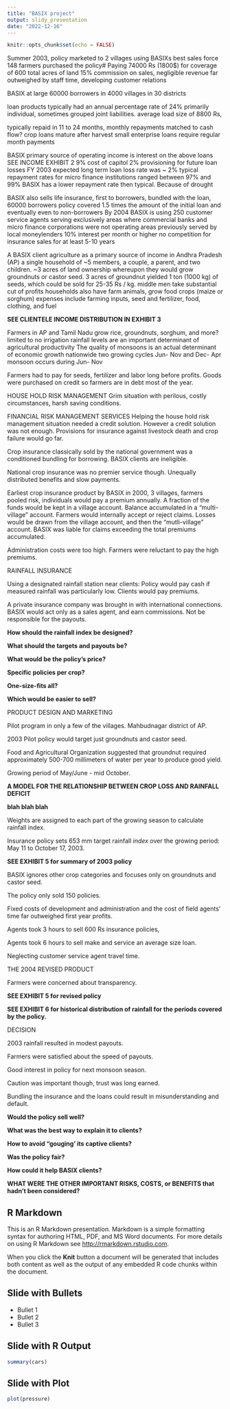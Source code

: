 ```yaml
---
title: "BASIX project"
output: slidy_presentation
date: "2022-12-16"
---
```


```r
knitr::opts_chunk$set(echo = FALSE)
```

Summer 2003, policy marketed to 2 villages using BASIXs best sales force 148 farmers purchased the policy# Paying 74000 Rs (1800\$) for coverage of 600 total acres of land 15% commission on sales, negligible revenue far outweighed by staff time, developing customer relations

BASIX at large 60000 borrowers in 4000 villages in 30 districts

loan products typically had an annual percentage rate of 24% primarily individual, sometimes grouped joint liabilities. average load size of 8800 Rs,

typically repaid in 11 to 24 months, monthly repayments matched to cash flow? crop loans mature after harvest small enterprise loans require regular month payments

BASIX primary source of operating income is interest on the above loans SEE INCOME EXHIBIT 2 9% cost of capitol 2% provisioning for future loan losses FY 2003 expected long term loan loss rate was \~ 2% typical repayment rates for micro finance institutions ranged between 97% and 99% BASIX has a lower repayment rate then typical. Because of drought

BASIX also sells life insurance, first to borrowers, bundled with the loan, 60000 borrowers policy covered 1.5 times the amount of the initial loan and eventually even to non-borrowers By 2004 BASIX is using 250 customer service agents serving exclusively areas where commercial banks and micro finance corporations were not operating areas previously served by local moneylenders 10% interest per month or higher no competition for insurance sales for at least 5-10 years

A BASIX client agriculture as a primary source of income in Andhra Pradesh (AP) a single household of \~5 members, a couple, a parent, and two children. \~3 acres of land ownership whereupon they would grow groundnuts or castor seed. 3 acres of groundnut yielded 1 ton (1000 kg) of seeds, which could be sold for 25-35 Rs / kg. middle men take substantial cut of profits households also have farm animals, grow food crops (maize or sorghum) expenses include farming inputs, seed and fertilizer, food, clothing, and fuel

**SEE CLIENTELE INCOME DISTRIBUTION IN EXHIBIT 3**

Farmers in AP and Tamil Nadu grow rice, groundnuts, sorghum, and more? limited to no irrigation rainfall levels are an important determinant of agricultural productivity The quality of monsoons is an actual determinant of economic growth nationwide two growing cycles Jun- Nov and Dec- Apr monsoon occurs during Jun- Nov

Farmers had to pay for seeds, fertilizer and labor long before profits. Goods were purchased on credit so farmers are in debt most of the year.

HOUSE HOLD RISK MANAGEMENT Grim situation with perilous, costly circumstances, harsh saving conditions.

FINANCIAL RISK MANAGEMENT SERVICES Helping the house hold risk management situation needed a credit solution. However a credit solution was not enough. Provisions for insurance against livestock death and crop failure would go far.

Crop insurance classically sold by the national government was a conditioned bundling for borrowing. BASIX clients are ineligible.

National crop insurance was no premier service though. Unequally distributed benefits and slow payments.

Earliest crop insurance product by BASIX in 2000, 3 villages, farmers pooled risk, individuals would pay a premium annually. A fraction of the funds would be kept in a village account. Balance accumulated in a "multi-village" account. Farmers would internally accept or reject claims. Losses would be drawn from the village account, and then the "mutli-village" account. BASIX was liable for claims exceeding the total premiums accumulated.

Administration costs were too high. Farmers were reluctant to pay the high premiums.

RAINFALL INSURANCE

Using a designated rainfall station near clients: Policy would pay cash if measured rainfall was particularly low. Clients would pay premiums.

A private insurance company was brought in with international connections. BASIX would act only as a sales agent, and earn commissions. Not be responsible for the payouts.

**How should the rainfall index be designed?**

**What should the targets and payouts be?**

**What would be the policy's price?**

**Specific policies per crop?**

**One-size-fits all?**

**Which would be easier to sell?**

PRODUCT DESIGN AND MARKETING

Pilot program in only a few of the villages. Mahbudnagar district of AP.

2003 Pilot policy would target just groundnuts and castor seed.

Food and Agricultural Organization suggested that groundnut required approximately 500-700 millimeters of water per year to produce good yield.

Growing period of May/June - mid October.

**A MODEL FOR THE RELATIONSHIP BETWEEN CROP LOSS AND RAINFALL DEFICIT**

**blah blah blah**

Weights are assigned to each part of the growing season to calculate rainfall index.

Insurance policy sets 653 mm target rainfall *index* over the growing period: May 11 to October 17, 2003.

**SEE EXHIBIT 5 for summary of 2003 policy**

BASIX ignores other crop categories and focuses only on groundnuts and castor seed.

The policy only sold 150 policies.

Fixed costs of development and administration and the cost of field agents' time far outweighed first year profits.

Agents took 3 hours to sell 600 Rs insurance policies,

Agents took 6 hours to sell make and service an average size loan.

Neglecting customer service agent travel time.

THE 2004 REVISED PRODUCT

Farmers were concerned about transparency.

**SEE EXHIBIT 5 for revised policy**

**SEE EXHIBIT 6 for historical distribution of rainfall for the periods covered by the policy.**

DECISION

2003 rainfall resulted in modest payouts.

Farmers were satisfied about the speed of payouts.

Good interest in policy for next monsoon season.

Caution was important though, trust was long earned.

Bundling the insurance and the loans could result in misunderstanding and default.

**Would the policy sell well?**

**What was the best way to explain it to clients?**

**How to avoid "gouging' its captive clients?**

**Was the policy fair?**

**How could it help BASIX clients?**

**WHAT WERE THE OTHER IMPORTANT RISKS, COSTS, or BENEFITS that hadn't been considered?**

## R Markdown

This is an R Markdown presentation. Markdown is a simple formatting syntax for authoring HTML, PDF, and MS Word documents. For more details on using R Markdown see <http://rmarkdown.rstudio.com>.

When you click the **Knit** button a document will be generated that includes both content as well as the output of any embedded R code chunks within the document.

## Slide with Bullets

-   Bullet 1
-   Bullet 2
-   Bullet 3

## Slide with R Output

```r
summary(cars)
```

## Slide with Plot

```r
plot(pressure)
```
